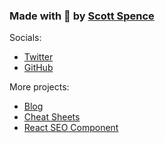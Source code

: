 ### Made with 💜 by [Scott Spence]

Socials:

- [Twitter]
- [GitHub]

More projects:

- [Blog]
- [Cheat Sheets]
- [React SEO Component]

[scott spence]: https://ss10.dev
[twitter]: https://ss10.dev/twitter
[github]: https://ss10.dev/git
[blog]: https://ss10.dev/blog
[cheat sheets]: https://cheatsheets.xyz
[react seo component]:
  https://github.com/spences10/react-seo-component
